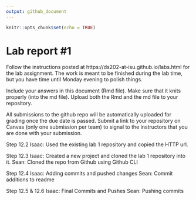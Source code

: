 ```yaml
---
output: github_document
---
```


<!-- README.md is generated from README.Rmd. Please edit the README.Rmd file -->


```r
knitr::opts_chunk$set(echo = TRUE)
```

# Lab report #1

Follow the instructions posted at https://ds202-at-isu.github.io/labs.html for the lab assignment. The work is meant to be finished during the lab time, but you have time until Monday evening to polish things.

Include your answers in this document (Rmd file). Make sure that it knits properly (into the md file). Upload both the Rmd and the md file to your repository.  

All submissions to the github repo will be automatically uploaded for grading once the due date is passed.
Submit a link to your repository on Canvas (only one submission per team) to signal to the instructors that you are done with your submission.

Step 12.2
Isaac: Used the existing lab 1 repository and copied the HTTP url.

Step 12.3
Isaac: Created a new project and cloned the lab 1 repository into it.
Sean: Cloned the repo from Github using Github CLI


Step 12.4
Isaac: Adding commits and pushed changes
Sean: Commit additions to readme 

Step 12.5 & 12.6
Isaac: Final Commits and Pushes
Sean: Pushing commits

